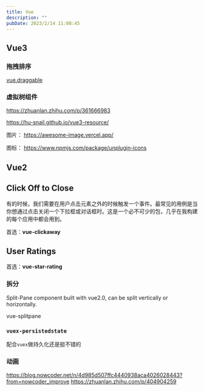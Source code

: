 ```yaml
---
title: Vue
description: ""
pubDate: 2023/2/14 11:08:45
---
```


## Vue3

### 拖拽排序
[vue.draggable](https://github.com/SortableJS/vue.draggable.next)

### 虚拟树组件
https://zhuanlan.zhihu.com/p/361666983


https://hu-snail.github.io/vue3-resource/

图片：
https://awesome-image.vercel.app/

图标：
https://www.npmjs.com/package/unplugin-icons


## Vue2

## Click Off to Close

有的时候，我们需要在用户点击元素之外的时候触发一个事件。最常见的用例是当你想通过点击关闭一个下拉框或对话框时。这是一个必不可少的包，几乎在我构建的每个应用中都会用到。

首选：**vue-clickaway**

## User Ratings

首选：**vue-star-rating**

### 拆分

Split-Pane component built with vue2.0, can be split vertically or horizontally.

vue-splitpane


### `vuex-persistedstate`
配合`vuex`做持久化还是挺不错的

### 动画
https://blog.nowcoder.net/n/4d985d507ffc4440938aca4026028443?from=nowcoder_improve
https://zhuanlan.zhihu.com/p/404904259